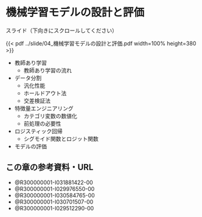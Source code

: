 # 機械学習モデルの設計と評価

スライド（下向きにスクロールしてください）

{{< pdf ../slide/04_機械学習モデルの設計と評価.pdf width=100% height=380 >}}

- 教師あり学習
    - 教師あり学習の流れ
- データ分割
    - 汎化性能
    - ホールドアウト法
    - 交差検証法
- 特徴量エンジニアリング
    - カテゴリ変数の数値化
    - 前処理の必要性
- ロジスティック回帰
    - シグモイド関数とロジット関数
- モデルの評価

## この章の参考資料・URL

- @R300000001-I031881422-00
- @R300000001-I029976550-00
- @R300000001-I030584765-00
- @R300000001-I030701507-00
- @R300000001-I029512290-00

